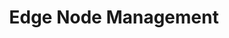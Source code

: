 ---
title: "Edge Node Management"
description: "Manage and monitor distributed edge computing nodes"
sidebarTitle: "Edge Management"
icon: "server"
iconType: "solid"
"og:title": "Edge Node Management | Proxus Docs"
"og:description": "Learn to manage and monitor Proxus edge computing nodes"
---